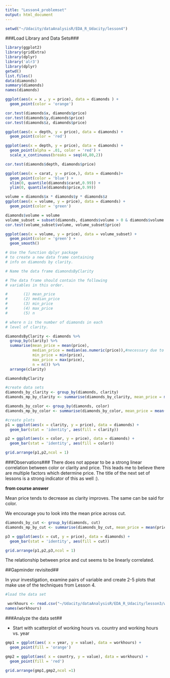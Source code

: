 ```yaml
---
title: "Lesson4_problemset"
output: html_document
---
```


```r
setwd("~/Udacity/dataAnalysisR/EDA_R_Udacity/lesson4")
```
###Load Library and Data Sets###

```r
library(ggplot2)
library(gridExtra)
library(dplyr)
library('alr3')
library(dplyr)
getwd()
list.files()
data(diamonds)
summary(diamonds)
names(diamonds)
```

```r
ggplot(aes(x = x , y = price), data = diamonds ) +
  geom_point(color = 'orange')

```
```r
cor.test(diamonds$x, diamonds$price)
cor.test(diamonds$y,diamonds$price)
cor.test(diamonds$z, diamonds$price)

```
```r
ggplot(aes(x = depth, y = price), data = diamonds) +
  geom_point(color = 'red')
```

```r
ggplot(aes(x = depth, y = price), data = diamonds) +
  geom_point(alpha = .01, color = 'red') +
  scale_x_continuous(breaks = seq(40,80,2))
```

```r
cor.test(diamonds$depth, diamonds$price)
```

```r
ggplot(aes(x = carat, y = price,), data = diamonds)+
  geom_point(color = 'blue') +
  xlim(0, quantile(diamonds$carat,0.99)) +
  ylim(0, quantile(diamonds$price,0.99))
```
```r
volume = diamonds$x * diamonds$y * diamonds$z
ggplot(aes(x = volume, y = price), data = diamonds) +
  geom_point(color = 'green')
```
```r
diamonds$volume = volume
volume_subset = subset(diamonds, diamonds$volume > 0 & diamonds$volume <=800)
cor.test(volume_subset$volume, volume_subset$price)
```


```r
ggplot(aes(x = volume, y = price), data = volume_subset) +
  geom_point(color = 'green') +
  geom_smooth()
```

```r
# Use the function dplyr package
# to create a new data frame containing
# info on diamonds by clarity.

# Name the data frame diamondsByClarity

# The data frame should contain the following
# variables in this order.

#       (1) mean_price
#       (2) median_price
#       (3) min_price
#       (4) max_price
#       (5) n

# where n is the number of diamonds in each
# level of clarity.

diamondsByClarity <- diamonds %>%
  group_by(clarity) %>%
  summarise(mean_price = mean(price),
            median_price = median(as.numeric(price)),#necessary due to bug in version 0.4.1 yesterday (2015-01-14)
            min_price = min(price),
            max_price = max(price),
            n = n()) %>%
  arrange(clarity)

diamondsByClarity

```

```r
#create data sets
diamonds_by_clarity <- group_by(diamonds, clarity)
diamonds_mp_by_clarity <- summarise(diamonds_by_clarity, mean_price = mean(price))

diamonds_by_color <- group_by(diamonds, color)
diamonds_mp_by_color <- summarise(diamonds_by_color, mean_price = mean(price))

#create plots
p1 = ggplot(aes(x = clarity, y = price), data = diamonds) +
  geom_bar(stat = 'identity', aes(fill = clarity))

p2 = ggplot(aes(x = color, y = price), data = diamonds) +
  geom_bar(stat = 'identity', aes(fill = color))

grid.arrange(p1,p2,ncol = 1)
```
###Observations###
There does not appear to be a strong linear correlation between color or clarity and price.  This leads me to believe there are multiple factors which determine price.  The title of the next set of lessons is a strong indicator of this as well :).

**from course answer**

Mean price tends to decrease as clarity improves. The same can be said for color.

We encourage you to look into the mean price across cut.

```r
diamonds_by_cut <- group_by(diamonds, cut)
diamonds_mp_by_cut <- summarise(diamonds_by_cut, mean_price = mean(price))

p3 = ggplot(aes(x = cut, y = price), data = diamonds) +
  geom_bar(stat = 'identity', aes(fill = cut))

grid.arrange(p1,p2,p3,ncol = 1)
```
The relationship between price and cut seems to be linearly correlated.

##Gapminder revisited##

In your investigation, examine pairs of variable and create 2-5 plots that make use of the techniques from Lesson 4.

```r
#load the data set

 workhours <- read.csv("~/Udacity/dataAnalysisR/EDA_R_Udacity/lesson3/workinghours.csv")
names(workhours)

```
###Analyze the data set##

- Start with scatterplot of working hours vs. country and working hours vs. year
```r
gmp1 = ggplot(aes( x = year, y = value), data = workhours) +
  geom_point(fill = 'orange')

gmp2 = ggplot(aes( x = country, y = value), data = workhours) +
  geom_point(fill = 'red')

grid.arrange(gmp1,gmp2,ncol =1)
```

